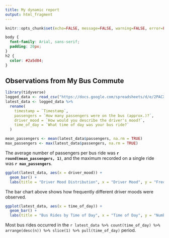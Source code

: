 ---
title: My dynamic report
output: html_fragment
---

```{r setup, include=FALSE}
knitr::opts_chunk$set(echo=FALSE, message=FALSE, warning=FALSE, error=FALSE)

```


```{css}
body {
  font-family: Arial, sans-serif;
  padding: 20px;
}
h2 {
  color: #2a5d84;
}
```


## Observations from My Bus Commute

```{r load_data, include=FALSE}
library(tidyverse)
logged_data <- read_csv("https://docs.google.com/spreadsheets/d/e/2PACX-1vStO3BGdNiwAcfIGBo7jvq-kprbJKZz7Z6xcwIlIi4HBxqDmFNXWx8ovfwpu0KBhnazYogpob13nh0_/pub?output=csv")
latest_data <- logged_data %>%
  rename(
    timestamp = `Timestamp`,
    passengers = `How many passengers were on the bus (approx.)?`,
    driver_mood = `How would you describe the driver's mood?`,
    time_of_day = `What time of day was your bus ride?`
  )
```


```{r summary_values, echo=FALSE}
mean_passengers <- mean(latest_data$passengers, na.rm = TRUE)
max_passengers <- max(latest_data$passengers, na.rm = TRUE)
```


The average number of passengers per bus ride was **`r round(mean_passengers, 1)`**, and the maximum recorded on a single ride was **`r max_passengers`**.




```{r mood_chart, echo=FALSE}
ggplot(latest_data, aes(x = driver_mood)) +
  geom_bar() +
  labs(title = "Driver Mood Distribution", x = "Driver Mood", y = "Frequency")
```


The bar chart above shows how frequently different driver moods were observed.




```{r time_chart, echo=FALSE}
ggplot(latest_data, aes(x = time_of_day)) +
  geom_bar() +
  labs(title = "Bus Rides by Time of Day", x = "Time of Day", y = "Number of Rides")
```


Most bus rides occurred in the `r latest_data %>% count(time_of_day) %>% arrange(desc(n)) %>% slice(1) %>% pull(time_of_day)` period.


